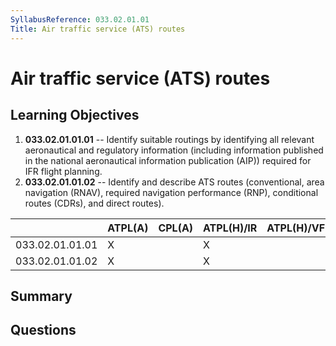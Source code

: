 ```yaml
---
SyllabusReference: 033.02.01.01
Title: Air traffic service (ATS) routes
---
```


# Air traffic service (ATS) routes

## Learning Objectives

1. **033.02.01.01.01** -- Identify suitable routings by identifying all relevant
   aeronautical and regulatory information (including information published in
   the national aeronautical information publication (AIP)) required for IFR
   flight planning.
2. **033.02.01.01.02** -- Identify and describe ATS routes (conventional, area
   navigation (RNAV), required navigation performance (RNP), conditional routes
   (CDRs), and direct routes).

|                 | ATPL(A) | CPL(A) | ATPL(H)/IR | ATPL(H)/VFR | CPL(H) | IR  | CBIR(A) |
| --------------- | ------- | ------ | ---------- | ----------- | ------ | --- | ------- |
| 033.02.01.01.01 | X       |        | X          |             |        | X   | X       |
| 033.02.01.01.02 | X       |        | X          |             |        | X   | X       |

## Summary

## Questions
